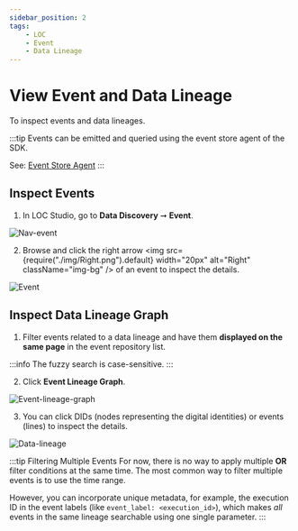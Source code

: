 ```yaml
---
sidebar_position: 2
tags:
    - LOC
    - Event
    - Data Lineage
---
```


# View Event and Data Lineage

To inspect events and data lineages.

:::tip
Events can be emitted and queried using the event store agent of the SDK.

See: [Event Store Agent](/main/feature/agent/agent-list#event-store-agent)
:::

## Inspect Events


<Tabs>
  <TabItem value="studio1" label="LOC Studio" default>

1. In LOC Studio, go to **Data Discovery** ➞ **Event**.

<div className="center-padded-sm">
    <img src={require("./img/Nav-event.png").default} alt="Nav-event" />
</div>

2. Browse and click the right arrow <img src={require("./img/Right.png").default} width="20px" alt="Right" className="img-bg" /> of an event to inspect the details.

<div className="center-padded-sm">
    <img src={require("./img/Event.png").default} alt="Event" />
</div>

  </TabItem>
</Tabs>

## Inspect Data Lineage Graph

<Tabs>
  <TabItem value="studio2" label="LOC Studio" default>

1. Filter events related to a data lineage and have them **displayed on the same page** in the event repository list.

:::info
The fuzzy search is case-sensitive.
:::

2. Click **Event Lineage Graph**.

<div className="center-padded-sm">
    <img
        src={require("./img/Event-lineage-graph.png").default}
        alt="Event-lineage-graph"
    />
</div>

3. You can click DIDs (nodes representing the digital identities) or events (lines) to inspect the details.

<div className="center-padded-sm">
    <img src={require("./img/Data-lineage.png").default} alt="Data-lineage" />
</div>

  </TabItem>
</Tabs>

:::tip Filtering Multiple Events
For now, there is no way to apply multiple **OR** filter conditions at the same time. The most common way to filter multiple events is to use the time range.

However, you can incorporate unique metadata, for example, the execution ID in the event labels (like `event_label: <execution_id>`), which makes _all_ events in the same lineage searchable using one single parameter.
:::

